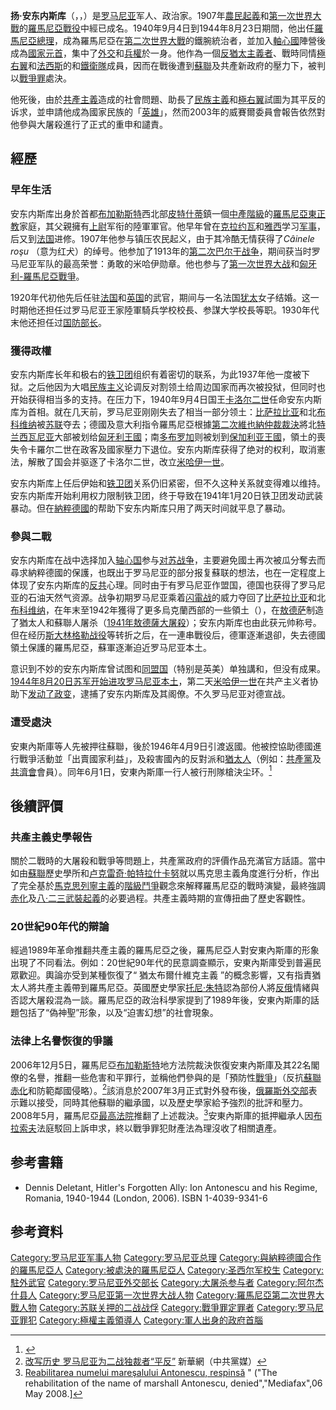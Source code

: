 {{noteTA
|1=zh-tw:揚; zh-hk:伊昂; zh-cn:扬;
|2=zh-tw:安東內斯庫; zh-hk:安東尼斯古; zh-cn:安东内斯库;
}}
{{主条目消歧义|'''安东内斯库'''亦可指[[罗马尼亚|罗马尼亚]]同时期的一名官员{{le|米海伊·安东内斯库|Mihai Antonescu}}。}}
{{Infobox Prime Minister
| name          = 扬·维克多·安东内斯库<br>{{small|Ion Victor Antonescu}}
| honorific-prefix = [[罗马尼亚王國|羅馬尼亞]]{{le|領導者|Conducător}}
| image         =File:Ion Antonescu portrait.jpg
|后缀尊称 = [[元帅|罗马尼亚王国元帅]]
| imagesize     =
| caption       = 
| order         = [[罗马尼亚王國|羅馬尼亞]]{{le|領導者|Conducător}}
| term_start    = 1940年9月6日
| term_end      = 1944年8月23日
| predecessor   = [[卡罗尔二世|卡罗尔二世]]（[[罗马尼亚君主|罗马尼亚国王]]）
| successor     = 無（職位廢除）
| vicepresident =
| deputy        =
| order2        = [[罗马尼亚总理|罗马尼亚首相]]
| term_start2   = 1940年9月5日
| term_end2     = 1944年8月23日
| monarch2      = [[卡罗尔二世|卡罗尔二世]]（9月5日-6日）<br />[[米哈伊一世|米哈伊一世]]
| predecessor2   = {{le|扬·吉格图|Ion Gigurtu}}
| successor2     = [[康斯坦丁·瑟讷泰斯库|康斯坦丁·瑟讷泰斯库]]
| birth_date    = 1882年6月15日
| birth_place   = {{flag|羅馬尼亞王國}}[[阿尔杰什县|阿尔杰什县]][[皮特什蒂|皮特什蒂]]
| death_date    = {{death date and age|1946|6|1|1882|6|15}}
| death_place   = 罗马尼亚[[伊尔福夫县|伊尔福夫县]][[日拉瓦|日拉瓦]]
| constituency  =
| nationality   = 罗马尼亚
| party         = 无{{Ref label |term|注|}}
| spouse        = {{le|玛丽亚·安东内斯库|Maria Antonescu}}
| profession    = 军人
| religion      = [[罗马尼亚正教会|罗马尼亚正教]]
| nickname      = “红犬”
| allegiance    = [[罗马尼亚王国|罗马尼亚王国]]
| branch        = 罗马尼亚陆军
| serviceyears  = 1904–1944
| rank          = 罗马尼亚元帅
| battles       = [[第二次巴尔干战争|第二次巴尔干战争]]<br>[[第一次世界大战|第一次世界大战]]<br>[[第二次世界大战|第二次世界大战]]
| awards        = [[勇敢的米哈伊|勇敢的米哈伊]]勋章
| footnotes      =
注：{{note|term}}同[[铁卫团|铁卫团]]联盟（1940–41）
}}

'''扬·安东内斯库'''（{{lang-ro|'''Ion Antonescu'''}}，{{IPA-ro|iˈon antoˈnesku|lang|Ro-Ion Antonescu.ogg}}，{{bd|1882年|6月2日|1946年|6月1日|catIdx=Antonescu, Ion}}）是[[罗马尼亚|罗马尼亚]]军人、政治家。1907年[[農民起義|農民起義]]和[[第一次世界大戰|第一次世界大戰]]的[[羅馬尼亞戰役|羅馬尼亞戰役]]中經已成名。1940年9月4日到1944年8月23日期間，他出任[[羅馬尼亞總理|羅馬尼亞總理]]，成為羅馬尼亞在[[第二次世界大戰|第二次世界大戰]]的鐵腕統治者，並加入[[軸心國|軸心國]]陣營後成為[[國家元首|國家元首]]，集中了[[外交|外交]]和[[兵權|兵權]]於一身。他作為一個[[反猶太主義|反猶太主義者]]、戰時同情[[極右翼|極右翼]]和[[法西斯|法西斯]]的{{le|國家基督教黨|National Christian Party}}和[[鐵衛隊|鐵衛隊]]成員，因而在戰後遭到[[蘇聯|蘇聯]]及共產新政府的壓力下，被判以[[戰爭罪|戰爭罪]]處決。

他死後，由於[[共產主義|共產主義]]造成的社會問題、助長了[[民族主義|民族主義]]和[[極右翼|極右翼]]試圖为其平反的诉求，並申請他成為國家民族的「[[英雄|英雄]]」，然而2003年的威賽爾委員會報告依然對他參與大屠殺進行了正式的重申和譴責。

== 經歷 ==
=== 早年生活 ===
安东内斯库出身於首都[[布加勒斯特|布加勒斯特]]西北部[[皮特什蒂|皮特什蒂]]鎮一個[[中產階級|中產階級]]的[[羅馬尼亞|羅馬尼亞]][[東正教|東正教]]家庭，其父親擁有[[上尉|上尉]]军衔的陸軍軍官。他早年曾在[[克拉约瓦|克拉约瓦]]和[[雅西|雅西]]学习[[军事|军事]]，后又到[[法国|法国]]进修。1907年他参与镇压农民起义，由于其冷酷无情获得了''Câinele roşu'' （意为红犬）的绰号。他参加了1913年的[[第二次巴尔干战争|第二次巴尔干战争]]，期间获当时罗马尼亚军队的最高荣誉：勇敢的米哈伊勋章。他也参与了[[第一次世界大战|第一次世界大战]]和[[匈牙利-羅馬尼亞戰爭|匈牙利-羅馬尼亞戰爭]]。

1920年代初他先后任驻[[法国|法国]]和[[英国|英国]]的武官，期间与一名法国[[犹太|犹太]]女子结婚。这一时期他还担任过罗马尼亚王家陸軍騎兵学校校長、参謀大学校長等职。1930年代末他还担任过[[国防部长|国防部长]]。

=== 獲得政權 ===
安东内斯库长年和极右的[[铁卫团|铁卫团]]组织有着密切的联系，为此1937年他一度被下狱。之后他因为大唱[[民族主义|民族主义]]论调反对割领土给周边国家而再次被投狱，但同时也开始获得相当多的支持。在压力下，1940年9月4日国王[[卡羅爾二世_(羅馬尼亞)|卡洛尔二世]]任命安东内斯库为首相。就在几天前，罗马尼亚刚刚失去了相当一部分领土：[[比萨拉比亚|比萨拉比亚]]和北[[布科维纳|布科维纳]]被[[苏联|苏联]]夺去；德國及意大利指令羅馬尼亞根據[[第二次維也納仲裁裁決|第二次維也納仲裁裁決]]將北[[特兰西瓦尼亚|特兰西瓦尼亚]]大部被划给[[匈牙利王國_(1920-1946)|匈牙利王國]]；南[[多布罗加|多布罗加]]则被划到[[保加利亚王國|保加利亚王國]]，領土的喪失令卡羅尔二世在政客及國家壓力下退位。安东内斯库获得了绝对的权利，取消憲法，解散了国会并驱逐了卡洛尔二世，改立[[米哈伊一世_(羅馬尼亞)|米哈伊一世]]。

安东内斯库上任后伊始和[[铁卫团|铁卫团]]关系仍旧紧密，但不久这种关系就变得难以维持。安东内斯库开始利用权力限制铁卫团，终于导致在1941年1月20日铁卫团发动武装暴动。但在[[納粹德國|納粹德國]]的帮助下安东内斯库只用了两天时间就平息了暴动。

=== 參與二戰 ===
安东内斯库在战中选择加入[[轴心国|轴心国]]参与[[苏德战争|对苏战争]]，主要避免國土再次被瓜分奪去而尋求納粹德國的保護，也既出于罗马尼亚的部分报复蘇联的想法，也在一定程度上体现了安东内斯库的[[反共|反共]]心理。同时由于有罗马尼亚作盟国，德国也获得了罗马尼亚的石油天然气资源。战争初期罗马尼亚乘着[[闪電战|闪電战]]的威力夺回了[[比萨拉比亚|比萨拉比亚]]和北[[布科维纳|布科维纳]]，在年末至1942年獲得了更多烏克蘭西部的一些領土（{{le|聶斯特河省|Transnistria Governorate}}），在[[敖德萨|敖德萨]]制造了猶太人和蘇聯人屠杀（[[1941年敖德薩大屠殺|1941年敖德薩大屠殺]]）；安东内斯库也由此获元帅称号。但在经历[[斯大林格勒战役|斯大林格勒战役]]等转折之后，在一連串戰役后，德軍逐漸退卻，失去德國領土保護的羅馬尼亞，蘇軍逐漸迫近罗马尼亚本土。

意识到不妙的安东内斯库曾试图和[[同盟国_(第二次世界大战)|同盟国]]（特别是英美）单独講和，但没有成果。[[雅西-奇西瑙攻勢_(1944年8月)|1944年8月20日苏军开始进攻罗马尼亚本土]]，第二天[[米哈伊一世|米哈伊一世]]在共产主义者协助下[[八·二三武装起义|发动了政变]]，逮捕了安东内斯库及其阁僚。不久罗马尼亚对德宣战。

=== 遭受處決 ===
安東內斯庫等人先被押往蘇聯，後於1946年4月9日引渡返國。他被控協助德國進行戰爭活動並「出賣國家利益」，及殺害國內的反對派和[[猶太人|猶太人]]（例如：[[共產黨|共產黨]]及[[共濟會|共濟會]]會員）。同年6月1日，安東內斯庫一行人被行刑隊槍決尘环。<ref>{{Cite web |url=http://www.youtube.com/watch?v=tuOsecaN9lE |title=安东内斯库被处决的录像 |access-date=2008-03-19 |archive-date=2021-01-26 |archive-url=https://web.archive.org/web/20210126012706/http://www.youtube.com/watch?v=tuOsecaN9lE |dead-url=no }}</ref>

== 後續評價 ==
=== 共產主義史學報告 ===
關於二戰時的大屠殺和戰爭等問題上，共產黨政府的評價作品充滿官方話語。當中如由[[蘇聯|蘇聯]]歷史學所和[[卢克雷奇·帕特拉什卡努|卢克雷奇·帕特拉什卡努]]就以馬克思主義角度進行分析，作出了完全基於[[馬克思列寧主義|馬克思列寧主義]]的[[階級鬥爭|階級鬥爭]]觀念來解釋羅馬尼亞的戰時演變，最終強調[[赤化|赤化]]及[[八·二三武裝起義|八·二三武裝起義]]的必要過程。共產主義時期的宣傳扭曲了歷史客觀性。

=== 20世紀90年代的辯論 ===
經過1989年革命推翻共產主義的羅馬尼亞之後，羅馬尼亞人對安東內斯庫的形象出現了不同看法。例如：20世紀90年代的民意調查顯示，安東內斯庫受到普遍民眾歡迎。輿論亦受到某種恢復了“ 猶太布爾什維克主義 ”的概念影響，又有指責猶太人將共產主義帶到羅馬尼亞。英國歷史學家[[托尼·朱特|托尼·朱特]]認為部份人將[[反俄|反俄]]情緒與否認大屠殺混為一談。羅馬尼亞的政治科學家{{le|弗拉基米爾·斯特納內亞努|Vladimir Tismăneanu}}提到了1989年後，安東內斯庫的話題包括了“偽神聖”形象，以及“迫害幻想”的社會現象。

=== 法律上名譽恢復的爭議 ===
2006年12月5日，羅馬尼亞[[布加勒斯特|布加勒斯特]]地方法院裁決恢復安東內斯庫及其22名閣僚的名譽，推翻一些危害和平罪行，並稱他們參與的是「預防性[[戰爭|戰爭]]」（反抗[[蘇聯|蘇聯]][[赤化|赤化]]和防範鄰國侵略）。<ref>[http://news.xinhuanet.com/mil/2007-03/07/content_7086837.htm 改写历史 罗马尼亚为二战独裁者“平反”] {{Wayback|url=http://news.xinhuanet.com/mil/2007-03/07/content_7086837.htm |date=20130306032105 }} 新華網（中共黨媒）{{zh-cn}}</ref>該消息於2007年3月正式對外發布後，[[俄羅斯|俄羅斯]][[俄羅斯外交部|外交部]]表示難以接受，同時其他蘇聯的繼承國，以及歷史學家給予強烈的批評和壓力。2008年5月，羅馬尼亞[[最高法院|最高法院]]推翻了上述裁決。<ref>[http://www.mediafax.ro/justitie/reabilitarea-numelui-maresalului-antonescu-respinsa.html?4727;2616337 Reabilitarea numelui mareşalului Antonescu, respinsă] {{Wayback|url=http://www.mediafax.ro/justitie/reabilitarea-numelui-maresalului-antonescu-respinsa.html?4727;2616337 |date=20090224093600 }} " ("The rehabilitation of the name of marshall Antonescu, denied","Mediafax",06 May 2008.]</ref>安東內斯庫的抵押繼承人因[[布拉索夫|布拉索夫]]法庭駁回上訴申求，終以戰爭罪犯財產法為理沒收了相關遺產。

== 参考書籍 ==
* Dennis Deletant, Hitler's Forgotten Ally: Ion Antonescu and his Regime, Romania, 1940-1944 (London, 2006). ISBN 1-4039-9341-6

== 参考資料 ==
{{Reflist|2}}

{{羅馬尼亞元帥}}
{{Authority control}}
{{DEFAULTSORT:Antonescu, Ion}}
[[Category:罗马尼亚军事人物|Category:罗马尼亚军事人物]]
[[Category:罗马尼亚总理|Category:罗马尼亚总理]]
[[Category:與納粹德國合作的羅馬尼亞人|Category:與納粹德國合作的羅馬尼亞人]]
[[Category:被處決的羅馬尼亞人|Category:被處決的羅馬尼亞人]]
[[Category:圣西尔军校生|Category:圣西尔军校生]]
[[Category:駐外武官|Category:駐外武官]]
[[Category:罗马尼亚外交部长|Category:罗马尼亚外交部长]]
[[Category:大屠杀参与者|Category:大屠杀参与者]]
[[Category:阿尔杰什县人|Category:阿尔杰什县人]]
[[Category:罗马尼亚第一次世界大战人物|Category:罗马尼亚第一次世界大战人物]]
[[Category:羅馬尼亞第二次世界大戰人物|Category:羅馬尼亞第二次世界大戰人物]]
[[Category:苏联关押的二战战俘|Category:苏联关押的二战战俘]]
[[Category:戰爭罪定罪者|Category:戰爭罪定罪者]]
[[Category:罗马尼亚罪犯|Category:罗马尼亚罪犯]]
[[Category:極權主義領導人|Category:極權主義領導人]]
[[Category:軍人出身的政府首腦|Category:軍人出身的政府首腦]]